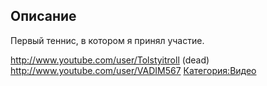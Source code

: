
== Описание ==
Первый теннис, в котором я принял участие.

http://www.youtube.com/user/Tolstyitroll (dead)
http://www.youtube.com/user/VADIM567
[[Категория:Видео]]